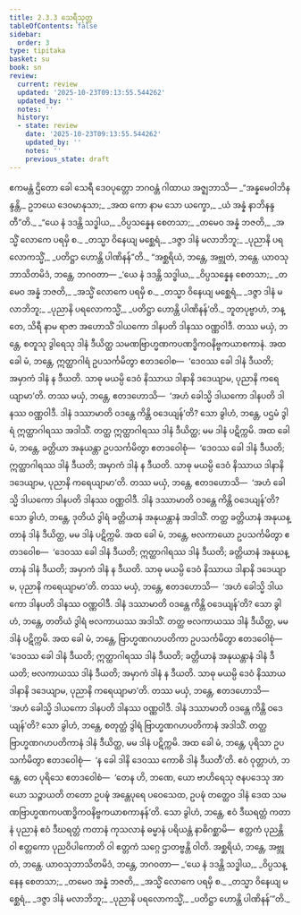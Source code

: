 ```yaml
---
title: 2.3.3 သေရီသုတ္တ
tableOfContents: false
sidebar:
  order: 3
type: tipitaka
basket: su
book: sn
review:
  current: review
  updated: '2025-10-23T09:13:55.544262'
  updated_by: ''
  notes: ''
  history:
  - state: review
    date: '2025-10-23T09:13:55.544262'
    updated_by: ''
    notes: ''
    previous_state: draft
---
```



<ReviewStatus review={frontmatter.review} showDetails={true} />

<HypothesisAnnotation frontmatter={frontmatter} />

<DynamicBreadcrumb />

<Division number="104" book="sn" e="ch" v="18" p="296">

<Paragraph number="494" book="sn">
ဧကမန္တံ ဌိတော ခေါ သေရီ ဒေဝပုတ္တော ဘဂဝန္တံ ဂါထာယ အဇ္ဈဘာသိ—
</Paragraph>

<Paragraph number="495" type="verses" book="sn">
_“အန္နမေဝါဘိနန္ဒန္တိ,_  
ဥဘယေ ဒေဝမာနုသာ;_  
_အထ ကော နာမ သော ယက္ခော,_  
_ယံ အန္နံ နာဘိနန္ဒတီ”တိ._  

</Paragraph>

<Paragraph number="496" type="verses" book="sn">
_“ယေ နံ ဒဒန္တိ သဒ္ဓါယ,_  
_ဝိပ္ပသန္နေန စေတသာ;_  
_တမေဝ အန္နံ ဘဇတိ,_  
_အသ္မိံ လောကေ ပရမှိ စ._  

</Paragraph>

<Paragraph number="497" type="verses" book="sn">
_တသ္မာ ဝိနေယျ မစ္ဆေရံ,_  
_ဒဇ္ဇာ ဒါနံ မလာဘိဘူ;_  
_ပုညာနိ ပရလောကသ္မိံ,_  
_ပတိဋ္ဌာ ဟောန္တိ ပါဏိနန်”တိ._  

</Paragraph>

<Paragraph number="498" book="sn">
“အစ္ဆရိယံ, ဘန္တေ, အဗ္ဘုတံ, ဘန္တေ. ယာဝသုဘာသိတမိဒံ, ဘန္တေ, ဘဂဝတာ—
</Paragraph>

<Paragraph number="499" type="verses" book="sn">
_‘ယေ နံ ဒဒန္တိ သဒ္ဓါယ,_  
_ဝိပ္ပသန္နေန စေတသာ;_  
_တမေဝ အန္နံ ဘဇတိ,_  
_အသ္မိံ လောကေ ပရမှိ စ._  

</Paragraph>

<Paragraph number="500" type="verses" book="sn">
_တသ္မာ ဝိနေယျ မစ္ဆေရံ,_  
_ဒဇ္ဇာ ဒါနံ မလာဘိဘူ;_  
_ပုညာနိ ပရလောကသ္မိံ,_  
_ပတိဋ္ဌာ ဟောန္တိ ပါဏိနန်’တိ._  

</Paragraph>

<Paragraph number="501" book="sn">
ဘူတပုဗ္ဗာဟံ, ဘန္တေ, သိရီ နာမ ရာဇာ အဟောသိံ ဒါယကော ဒါနပတိ ဒါနဿ ဝဏ္ဏဝါဒီ. တဿ မယှံ, ဘန္တေ, စတူသု ဒွါရေသု ဒါနံ ဒီယိတ္ထ သမဏဗြာဟ္မဏကပဏဒ္ဓိကဝနိဗ္ဗကယာစကာနံ. အထ ခေါ မံ, ဘန္တေ, ဣတ္ထာဂါရံ ဥပသင်္ကမိတွာ ဧတဒဝေါစ—  ‘ဒေဝဿ ခေါ ဒါနံ ဒီယတိ; အမှာကံ ဒါနံ န ဒီယတိ. သာဓု မယမ္ပိ ဒေဝံ နိဿာယ ဒါနာနိ ဒဒေယျာမ, ပုညာနိ ကရေယျာမာ’တိ. တဿ မယှံ, ဘန္တေ, ဧတဒဟောသိ—  ‘အဟံ ခေါသ္မိ ဒါယကော ဒါနပတိ ဒါနဿ ဝဏ္ဏဝါဒီ. ဒါနံ ဒဿာမာတိ ဝဒန္တေ ကိန္တိ ဝဒေယျန်’တိ? သော ခွါဟံ, ဘန္တေ, ပဌမံ ဒွါရံ ဣတ္ထာဂါရဿ အဒါသိံ. တတ္ထ ဣတ္ထာဂါရဿ ဒါနံ ဒီယိတ္ထ; မမ ဒါနံ ပဋိက္ကမိ.
</Paragraph>

<Paragraph number="502" book="sn">
အထ ခေါ မံ, ဘန္တေ, ခတ္တိယာ အနုယန္တာ ဥပသင်္ကမိတွာ ဧတဒဝေါစုံ—  ‘ဒေဝဿ ခေါ ဒါနံ ဒီယတိ; ဣတ္ထာဂါရဿ ဒါနံ ဒီယတိ; အမှာကံ ဒါနံ န ဒီယတိ. သာဓု မယမ္ပိ ဒေဝံ နိဿာယ ဒါနာနိ ဒဒေယျာမ, ပုညာနိ ကရေယျာမာ’တိ. တဿ မယှံ, ဘန္တေ, ဧတဒဟောသိ—  ‘အဟံ ခေါသ္မိ ဒါယကော ဒါနပတိ ဒါနဿ ဝဏ္ဏဝါဒီ. ဒါနံ ဒဿာမာတိ ဝဒန္တေ ကိန္တိ ဝဒေယျန်’တိ? သော ခွါဟံ, ဘန္တေ, ဒုတိယံ ဒွါရံ ခတ္တိယာနံ အနုယန္တာနံ အဒါသိံ. တတ္ထ ခတ္တိယာနံ အနုယန္တာနံ ဒါနံ ဒီယိတ္ထ, မမ ဒါနံ ပဋိက္ကမိ.
</Paragraph>

<Paragraph number="503" book="sn">
အထ ခေါ မံ, ဘန္တေ, ဗလကာယော ဥပသင်္ကမိတွာ ဧတဒဝေါစ—  ‘ဒေဝဿ ခေါ ဒါနံ ဒီယတိ; ဣတ္ထာဂါရဿ ဒါနံ ဒီယတိ; ခတ္တိယာနံ အနုယန္တာနံ ဒါနံ ဒီယတိ; အမှာကံ ဒါနံ န ဒီယတိ. သာဓု မယမ္ပိ ဒေဝံ နိဿာယ ဒါနာနိ ဒဒေယျာမ, ပုညာနိ ကရေယျာမာ’တိ. တဿ မယှံ, ဘန္တေ, ဧတဒဟောသိ—  ‘အဟံ ခေါသ္မိ ဒါယကော ဒါနပတိ ဒါနဿ ဝဏ္ဏဝါဒီ. ဒါနံ ဒဿာမာတိ ဝဒန္တေ ကိန္တိ ဝဒေယျန်’တိ? သော ခွါဟံ, ဘန္တေ, တတိယံ ဒွါရံ ဗလကာယဿ အဒါသိံ. တတ္ထ ဗလကာယဿ ဒါနံ ဒီယိတ္ထ, မမ ဒါနံ ပဋိက္ကမိ.
</Paragraph>

<Paragraph number="504" book="sn">
အထ ခေါ မံ, ဘန္တေ, ဗြာဟ္မဏဂဟပတိကာ ဥပသင်္ကမိတွာ ဧတဒဝေါစုံ—  ‘ဒေဝဿ ခေါ ဒါနံ ဒီယတိ; ဣတ္ထာဂါရဿ ဒါနံ ဒီယတိ; ခတ္တိယာနံ အနုယန္တာနံ ဒါနံ ဒီယတိ; ဗလကာယဿ ဒါနံ ဒီယတိ; အမှာကံ ဒါနံ န ဒီယတိ. သာဓု မယမ္ပိ ဒေဝံ နိဿာယ ဒါနာနိ ဒဒေယျာမ, ပုညာနိ ကရေယျာမာ’တိ. တဿ မယှံ, ဘန္တေ, ဧတဒဟောသိ—  ‘အဟံ ခေါသ္မိ ဒါယကော ဒါနပတိ ဒါနဿ ဝဏ္ဏဝါဒီ. ဒါနံ ဒဿာမာတိ ဝဒန္တေ ကိန္တိ ဝဒေယျန်’တိ? သော ခွါဟံ, ဘန္တေ, စတုတ္ထံ ဒွါရံ ဗြာဟ္မဏဂဟပတိကာနံ အဒါသိံ. တတ္ထ ဗြာဟ္မဏဂဟပတိကာနံ ဒါနံ ဒီယိတ္ထ, မမ ဒါနံ ပဋိက္ကမိ.
</Paragraph>

<Paragraph number="505" book="sn">
အထ ခေါ မံ, ဘန္တေ, ပုရိသာ ဥပသင်္ကမိတွာ ဧတဒဝေါစုံ—  ‘န ခေါ ဒါနိ ဒေဝဿ ကောစိ ဒါနံ ဒီယတီ’တိ. ဧဝံ ဝုတ္တာဟံ, ဘန္တေ, တေ ပုရိသေ ဧတဒဝေါစံ—  ‘တေန ဟိ, ဘဏေ, ယော ဗာဟိရေသု ဇနပဒေသု အာယော သဉ္ဇာယတိ တတော ဥပဍ္ဎံ အန္တေပုရေ ပဝေသေထ, ဥပဍ္ဎံ တတ္ထေဝ ဒါနံ ဒေထ သမဏဗြာဟ္မဏကပဏဒ္ဓိကဝနိဗ္ဗကယာစကာနန်’တိ. သော ခွါဟံ, ဘန္တေ, ဧဝံ ဒီဃရတ္တံ ကတာနံ ပုညာနံ ဧဝံ ဒီဃရတ္တံ ကတာနံ ကုသလာနံ ဓမ္မာနံ ပရိယန္တံ နာဓိဂစ္ဆာမိ—  ဧတ္တကံ ပုညန္တိ ဝါ ဧတ္တကော ပုညဝိပါကောတိ ဝါ ဧတ္တကံ သဂ္ဂေ ဌာတဗ္ဗန္တိ ဝါတိ. အစ္ဆရိယံ, ဘန္တေ, အဗ္ဘုတံ, ဘန္တေ. ယာဝသုဘာသိတမိဒံ, ဘန္တေ, ဘဂဝတာ—
</Paragraph>

<Paragraph number="506" type="verses" book="sn">
_‘ယေ နံ ဒဒန္တိ သဒ္ဓါယ,_  
_ဝိပ္ပသန္နေန စေတသာ;_  
_တမေဝ အန္နံ ဘဇတိ,_  
_အသ္မိံ လောကေ ပရမှိ စ._  

</Paragraph>

<Paragraph number="507" type="verses" book="sn">
_တသ္မာ ဝိနေယျ မစ္ဆေရံ,_  
_ဒဇ္ဇာ ဒါနံ မလာဘိဘူ;_  
_ပုညာနိ ပရလောကသ္မိံ,_  
_ပတိဋ္ဌာ ဟောန္တိ ပါဏိနန်’”တိ._
</Paragraph>
</Division>
